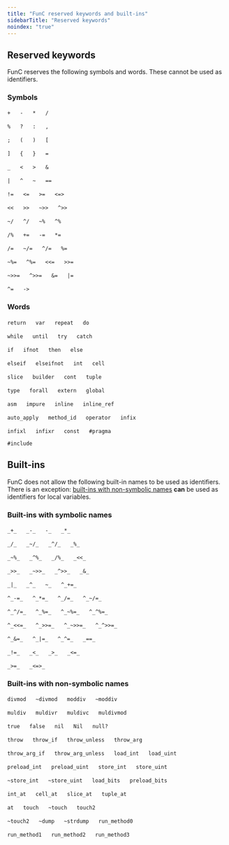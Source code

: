 ```yaml
---
title: "FunC reserved keywords and built-ins"
sidebarTitle: "Reserved keywords"
noindex: "true"
---
```


## Reserved keywords

FunC reserves the following symbols and words. These cannot be used as identifiers.

### Symbols 

`+` &emsp; `-` &emsp; `*` &emsp; `/`

`%` &emsp; `?` &emsp; `:` &emsp; `,`

`;` &emsp; `(` &emsp; `)` &emsp; `[` 

`]` &emsp; `{` &emsp; `}` &emsp; `=`

`_` &emsp; `<` &emsp; `>` &emsp; `&` 

`|` &emsp; `^` &emsp; `~` &emsp; `==`

`!=` &emsp; `<=` &emsp; `>=` &emsp; `<=>`

`<<` &emsp; `>>` &emsp; `~>>` &emsp; `^>>`

`~/` &emsp; `^/` &emsp; `~%` &emsp; `^%`

`/%` &emsp; `+=` &emsp; `-=` &emsp; `*=`

`/=` &emsp; `~/=` &emsp; `^/=` &emsp; `%=`

`~%=` &emsp; `^%=` &emsp; `<<=` &emsp; `>>=`

`~>>=` &emsp; `^>>=` &emsp; `&=` &emsp; `|=`

`^=` &emsp; `->`

### Words

`return` &emsp; `var` &emsp; `repeat` &emsp; `do`

`while` &emsp; `until` &emsp; `try` &emsp; `catch`

`if` &emsp; `ifnot` &emsp; `then` &emsp; `else`

`elseif` &emsp; `elseifnot` &emsp; `int` &emsp; `cell`

`slice` &emsp; `builder` &emsp; `cont` &emsp; `tuple`

`type` &emsp; `forall` &emsp; `extern` &emsp; `global`

`asm` &emsp; `impure` &emsp; `inline` &emsp; `inline_ref`

`auto_apply` &emsp; `method_id` &emsp; `operator` &emsp; `infix`

`infixl` &emsp; `infixr` &emsp; `const` &emsp; `#pragma`

`#include`

## Built-ins

FunC does not allow the following built-in names to be used as identifiers.
There is an exception: [built-ins with non-symbolic names](#built-ins-with-non-symbolic-names) 
**can** be used as identifiers for local variables.

### Built-ins with symbolic names

`_+_` &emsp; `_-_` &emsp; `-_` &emsp; `_*_`
 
`_/_` &emsp; `_~/_` &emsp; `_^/_` &emsp; `_%_`

`_~%_` &emsp; `_^%_` &emsp; `_/%_` &emsp; `_<<_`

`_>>_` &emsp; `_~>>_` &emsp; `_^>>_` &emsp; `_&_`

`_|_` &emsp; `_^_` &emsp; `~_` &emsp; `^_+=_`

`^_-=_` &emsp; `^_*=_` &emsp; `^_/=_` &emsp; `^_~/=_`

`^_^/=_` &emsp; `^_%=_` &emsp; `^_~%=_` &emsp; `^_^%=_`

`^_<<=_` &emsp; `^_>>=_` &emsp; `^_~>>=_` &emsp; `^_^>>=_`

`^_&=_` &emsp; `^_|=_` &emsp; `^_^=_` &emsp; `_==_`

`_!=_` &emsp; `_<_` &emsp; `_>_` &emsp; `_<=_`

`_>=_` &emsp; `_<=>_` 
  
### Built-ins with non-symbolic names

`divmod` &emsp; `~divmod` &emsp; `moddiv` &emsp; `~moddiv`

`muldiv` &emsp; `muldivr` &emsp; `muldivc` &emsp; `muldivmod`

`true` &emsp; `false` &emsp; `nil` &emsp; `Nil` &emsp; `null?`

`throw` &emsp; `throw_if` &emsp; `throw_unless` &emsp; `throw_arg`

`throw_arg_if` &emsp; `throw_arg_unless` &emsp; `load_int` &emsp; `load_uint`

`preload_int` &emsp; `preload_uint` &emsp; `store_int` &emsp; `store_uint`

`~store_int` &emsp; `~store_uint` &emsp; `load_bits` &emsp; `preload_bits`


`int_at` &emsp; `cell_at` &emsp; `slice_at` &emsp; `tuple_at`

`at` &emsp; `touch` &emsp; `~touch` &emsp; `touch2`

`~touch2` &emsp; `~dump` &emsp; `~strdump` &emsp; `run_method0`

`run_method1` &emsp; `run_method2` &emsp; `run_method3`

  

      
 
